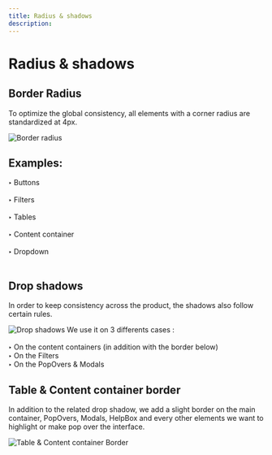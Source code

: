 ```yaml
---
title: Radius & shadows
description:
---
```


# Radius & shadows

## Border Radius

To optimize the global consistency, all elements with a corner radius are standardized at 4px.

![Border radius](/border-radius.png)
## Examples:
**‣**  Buttons <br/> <br/>
**‣**  Filters <br/> <br/>
**‣**  Tables <br/> <br/>
**‣**  Content container <br/> <br/>
**‣**  Dropdown <br/> <br/>

## Drop shadows

In order to keep consistency across the product, the shadows also follow certain rules.

![Drop shadows](/drop-shadows.png)
We use it on 3 differents cases : <br/> <br/>
**‣**  On the content containers (in addition with the border below) <br/>
**‣**  On the Filters <br/> 
**‣**  On the PopOvers & Modals <br/> 

## Table & Content container border

In addition to the related drop shadow, we add a slight border on the main container, PopOvers, Modals, HelpBox and every other elements we want to highlight or make pop over the interface.

![Table & Content container Border](/table-and-content-container.png)